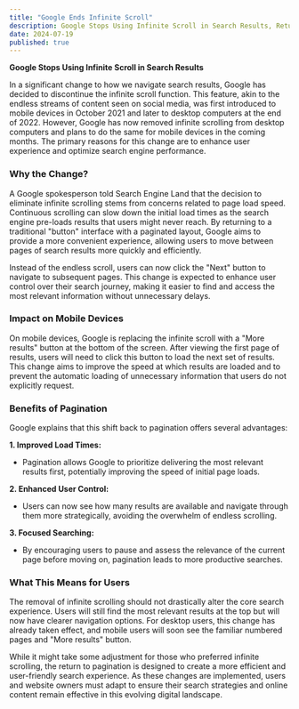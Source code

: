 ```yaml
---
title: "Google Ends Infinite Scroll"
description: Google Stops Using Infinite Scroll in Search Results, Returning to Pagination
date: 2024-07-19
published: true
---
```



**Google Stops Using Infinite Scroll in Search Results**



In a significant change to how we navigate search results, Google has decided to discontinue the infinite scroll function. This feature, akin to the endless streams of content seen on social media, was first introduced to mobile devices in October 2021 and later to desktop computers at the end of 2022. However, Google has now removed infinite scrolling from desktop computers and plans to do the same for mobile devices in the coming months. The primary reasons for this change are to enhance user experience and optimize search engine performance.

### Why the Change?

A Google spokesperson told Search Engine Land that the decision to eliminate infinite scrolling stems from concerns related to page load speed. Continuous scrolling can slow down the initial load times as the search engine pre-loads results that users might never reach. By returning to a traditional "button" interface with a paginated layout, Google aims to provide a more convenient experience, allowing users to move between pages of search results more quickly and efficiently.

Instead of the endless scroll, users can now click the "Next" button to navigate to subsequent pages. This change is expected to enhance user control over their search journey, making it easier to find and access the most relevant information without unnecessary delays.

### Impact on Mobile Devices

On mobile devices, Google is replacing the infinite scroll with a "More results" button at the bottom of the screen. After viewing the first page of results, users will need to click this button to load the next set of results. This change aims to improve the speed at which results are loaded and to prevent the automatic loading of unnecessary information that users do not explicitly request.

### Benefits of Pagination

Google explains that this shift back to pagination offers several advantages:

**1. Improved Load Times:**
   - Pagination allows Google to prioritize delivering the most relevant results first, potentially improving the speed of initial page loads.

**2. Enhanced User Control:**
   - Users can now see how many results are available and navigate through them more strategically, avoiding the overwhelm of endless scrolling.

**3. Focused Searching:**
   - By encouraging users to pause and assess the relevance of the current page before moving on, pagination leads to more productive searches.

### What This Means for Users

The removal of infinite scrolling should not drastically alter the core search experience. Users will still find the most relevant results at the top but will now have clearer navigation options. For desktop users, this change has already taken effect, and mobile users will soon see the familiar numbered pages and "More results" button.

While it might take some adjustment for those who preferred infinite scrolling, the return to pagination is designed to create a more efficient and user-friendly search experience. As these changes are implemented, users and website owners must adapt to ensure their search strategies and online content remain effective in this evolving digital landscape.